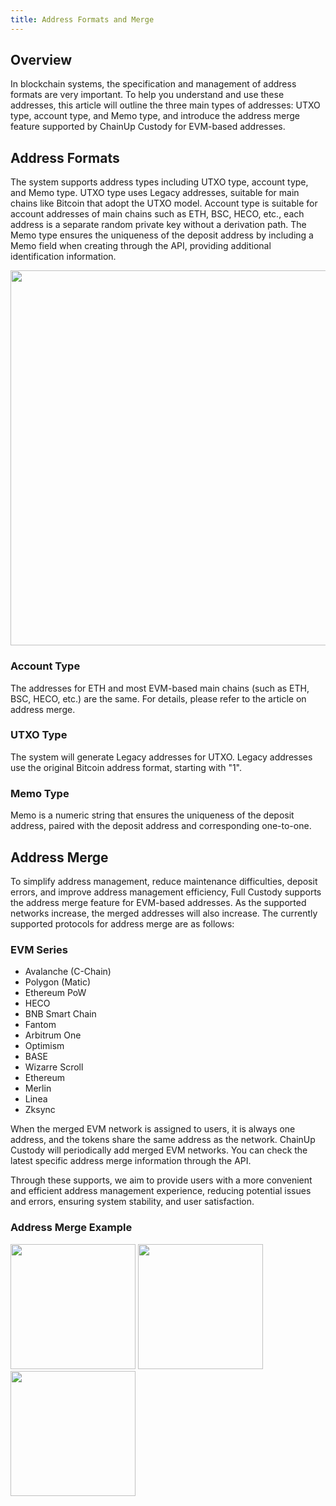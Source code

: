 ```yaml
---
title: Address Formats and Merge
---
```



## Overview

In blockchain systems, the specification and management of address formats are very important. To help you understand and use these addresses, this article will outline the three main types of addresses: UTXO type, account type, and Memo type, and introduce the address merge feature supported by ChainUp Custody for EVM-based addresses.

## Address Formats

The system supports address types including UTXO type, account type, and Memo type. UTXO type uses Legacy addresses, suitable for main chains like Bitcoin that adopt the UTXO model. Account type is suitable for account addresses of main chains such as ETH, BSC, HECO, etc., each address is a separate random private key without a derivation path. The Memo type ensures the uniqueness of the deposit address by including a Memo field when creating through the API, providing additional identification information.

<div className="w-full flex items-center justify-center">
    <img src="/images/help-center/addresstype.png" width="600"/>
</div>

### Account Type

The addresses for ETH and most EVM-based main chains (such as ETH, BSC, HECO, etc.) are the same. For details, please refer to the article on address merge.

### UTXO Type

The system will generate Legacy addresses for UTXO. Legacy addresses use the original Bitcoin address format, starting with "1".

### Memo Type

Memo is a numeric string that ensures the uniqueness of the deposit address, paired with the deposit address and corresponding one-to-one.

## Address Merge

To simplify address management, reduce maintenance difficulties, deposit errors, and improve address management efficiency, Full Custody supports the address merge feature for EVM-based addresses. As the supported networks increase, the merged addresses will also increase. The currently supported protocols for address merge are as follows:

### EVM Series

- Avalanche (C-Chain)
- Polygon (Matic)
- Ethereum PoW
- HECO
- BNB Smart Chain
- Fantom
- Arbitrum One
- Optimism
- BASE
- Wizarre Scroll
- Ethereum
- Merlin
- Linea
- Zksync

When the merged EVM network is assigned to users, it is always one address, and the tokens share the same address as the network. ChainUp Custody will periodically add merged EVM networks. You can check the latest specific address merge information through the API.

Through these supports, we aim to provide users with a more convenient and efficient address management experience, reducing potential issues and errors, ensuring system stability, and user satisfaction.

### Address Merge Example

 <div className="w-full flex items-center justify-center">
    <CardGroup cols={3}>
        <img src="/images/help-center/addresssample1.png" width="200"/>
        <img src="/images/help-center/addresssample2.png" width="200"/>
        <img src="/images/help-center/addresssample3.png" width="200"/>
    </CardGroup>
</div>